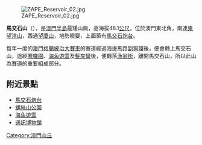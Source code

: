 [[File:ZAPE_Reservoir_02.jpg|thumb]]

'''馬交石山'''（'''{{lang-pt|Colina da D. Maria}}'''），是[[澳門半島|澳門半島]]最矮山崗，高海拔48.1[[公尺|公尺]]，位於澳門東北角，南連[[東望洋山|東望洋山]]，西通[[望廈山|望廈山]]，地勢險要，上面築有[[馬交石炮台|馬交石炮台]]。

每年一度的[[澳門格蘭披治大賽車|澳門格蘭披治大賽車]]的賽道經過海邊馬路[[劏狗環|劏狗環]]後，便會轉上馬交石山，途經[[嚤囉園|嚤囉園]]、[[海角遊雲|海角遊雲]]及[[髮夾彎#澳門|髮夾彎]]後，便轉落[[漁翁街|漁翁街]]，離開馬交石山，所以此山為賽道的重要組成部分。

== 附近景點 ==

* [[馬交石炮台|馬交石炮台]]
* [[螺絲山公園|螺絲山公園]]
* [[海角遊雲|海角遊雲]]
* [[通訊博物館|通訊博物館]]


{{澳門文物}}
{{澳門行政區劃}}

[[Category:澳門山丘|Category:澳門山丘]]